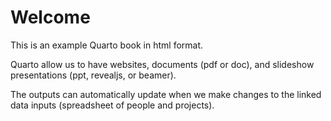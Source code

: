 # Welcome {.unnumbered}

This is an example Quarto book in html format.

Quarto allow us to have websites, documents (pdf or doc), and slideshow presentations (ppt, revealjs, or beamer).

The outputs can automatically update when we make changes to the linked data inputs (spreadsheet of people and projects).
